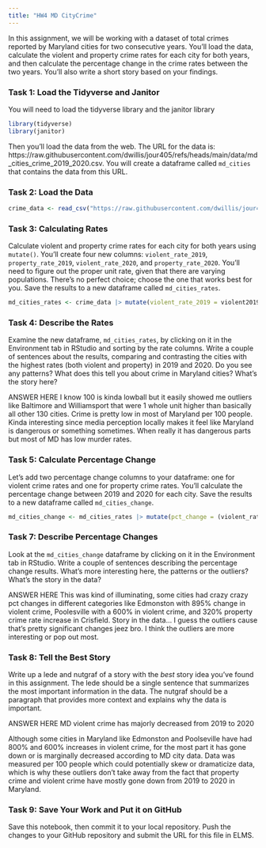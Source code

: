 ```yaml
---
title: "HW4 MD CityCrime"
---
```


In this assignment, we will be working with a dataset of total crimes reported by Maryland cities for two consecutive years. You'll load the data, calculate the violent and property crime rates for each city for both years, and then calculate the percentage change in the crime rates between the two years. You'll also write a short story based on your findings.

### Task 1: Load the Tidyverse and Janitor

You will need to load the tidyverse library and the janitor library

```r
library(tidyverse)
library(janitor)
```

Then you'll load the data from the web. The URL for the data is: https://raw.githubusercontent.com/dwillis/jour405/refs/heads/main/data/md_cities_crime_2019_2020.csv. You will create a dataframe called `md_cities` that contains the data from this URL.

### Task 2: Load the Data

```r
crime_data <- read_csv("https://raw.githubusercontent.com/dwillis/jour405/refs/heads/main/data/md_cities_crime_2019_2020.csv")
```
### Task 3: Calculating Rates

Calculate violent and property crime rates for each city for both years using `mutate()`. You'll create four new columns: `violent_rate_2019`, `property_rate_2019`, `violent_rate_2020`, and `property_rate_2020`. You'll need to figure out the proper unit rate, given that there are varying populations. There's no perfect choice; choose the one that works best for you. Save the results to a new dataframe called `md_cities_rates`.

```r
md_cities_rates <- crime_data |> mutate(violent_rate_2019 = violent2019/pop2019 * 100, property_rate_2019 = property2019/pop2019 * 100, violent_rate_2020 = violent2020/pop2020 * 100, property_rate_2020 = property2020/pop2020 * 100)
```

### Task 4: Describe the Rates

Examine the new dataframe, `md_cities_rates`, by clicking on it in the Environment tab in RStudio and sorting by the rate columns. Write a couple of sentences about the results, comparing and contrasting the cities with the highest rates (both violent and property) in 2019 and 2020. Do you see any patterns? What does this tell you about crime in Maryland cities? What's the story here?

ANSWER HERE
I know 100 is kinda lowball but it easily showed me outliers like Baltimore and Williamsport that were 1 whole unit higher than basically all other 130 cities. Crime is pretty low in most of Maryland per 100 people. Kinda interesting since media perception locally makes it feel like Maryland is dangerous or something sometimes. When really it has dangerous parts but most of MD has low murder rates. 

### Task 5: Calculate Percentage Change

Let's add two percentage change columns to your dataframe: one for violent crime rates and one for property crime rates. You'll calculate the percentage change between 2019 and 2020 for each city. Save the results to a new dataframe called `md_cities_change`.

```r
md_cities_change <- md_cities_rates |> mutate(pct_change = (violent_rate_2020- violent_rate_2019)/violent_rate_2019 * 100, (property_rate_2020- property_rate_2019)/property_rate_2019 *100)
```

### Task 7: Describe Percentage Changes

Look at the `md_cities_change` dataframe by clicking on it in the Environment tab in RStudio. Write a couple of sentences describing the percentage change results. What's more interesting here, the patterns or the outliers? What's the story in the data?

ANSWER HERE
This was kind of illuminating, some cities had crazy crazy pct changes in different categories like Edmonston with 895% change in violent crime, Poolesville with a 600% in violent crime, and 320% property crime rate increase in Crisfield. Story in the data... I guess the outliers cause that's pretty significant changes jeez bro. I think the outliers are more interesting or pop out most.

### Task 8: Tell the Best Story

Write up a lede and nutgraf of a story with the _best_ story idea you've found in this assignment. The lede should be a single sentence that summarizes the most important information in the data. The nutgraf should be a paragraph that provides more context and explains why the data is important.

ANSWER HERE
MD violent crime has majorly decreased from 2019 to 2020

Although some cities in Maryland like Edmonston and Poolseville have had 800% and 600% increases in violent crime, for the most part it has gone down or is marginally decreased according to MD city data. Data was measured per 100 people which could potentially skew or dramaticize data, which is why these outliers don't take away from the fact that property crime and violent crime have mostly gone down from 2019 to 2020 in Maryland. 

### Task 9: Save Your Work and Put it on GitHub

Save this notebook, then commit it to your local repository. Push the changes to your GitHub repository and submit the URL for this file in ELMS.
